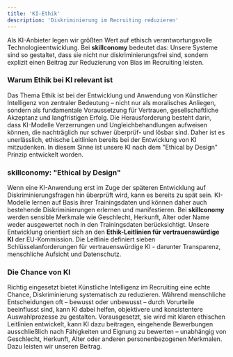```yaml
---
title: 'KI-Ethik'
description: 'Diskriminierung im Recruiting reduzieren'
---
```


Als KI-Anbieter legen wir größten Wert auf ethisch verantwortungsvolle 
Technologieentwicklung. Bei **skillconomy** bedeutet das: Unsere Systeme sind so gestaltet, dass 
sie nicht nur diskriminierungsfrei sind, sondern explizit einen Beitrag zur Reduzierung von Bias im Recruiting leisten. 

### Warum Ethik bei KI relevant ist ###

Das Thema Ethik ist bei der Entwicklung und Anwendung von Künstlicher Intelligenz von zentraler Bedeutung – 
nicht nur als moralisches Anliegen, sondern als fundamentale Voraussetzung für Vertrauen, gesellschaftliche Akzeptanz und 
langfristigen Erfolg. Die Herausforderung besteht darin, dass KI-Modelle Verzerrungen und Ungleichbehandlungen aufweisen 
können, die nachträglich nur schwer überprüf- und lösbar sind. Daher ist es unerlässlich, ethische Leitlinien bereits 
bei der Entwicklung von KI mitzudenken. In diesem Sinne ist unsere KI nach dem "Ethical by Design" Prinzip entwickelt worden. 

### skillconomy: "Ethical by Design" ###

Wenn eine KI-Anwendung erst im Zuge der späteren Entwicklung auf Diskriminierungsfragen hin überprüft wird, kann es bereits 
zu spät sein. KI-Modelle lernen auf Basis ihrer Trainingsdaten und können daher auch bestehende Diskriminierungen erlernen und 
manifestieren. Bei **skillconomy** werden sensible Merkmale wie Geschlecht, Herkunft, Alter oder Name weder ausgewertet 
noch in den Trainingsdaten berücksichtigt. Unsere Entwicklung orientiert sich an den 
**Ethik-Leitlinien für vertrauenswürdige KI** der EU-Kommission. Die Leitlinie definiert sieben Schlüsselanforderungen 
für vertrauenswürdige KI - darunter Transparenz, menschliche Aufsicht und Datenschutz. 

### Die Chance von KI ###

Richtig eingesetzt bietet Künstliche Intelligenz im Recruiting eine echte Chance, Diskriminierung systematisch zu 
reduzieren. Während menschliche Entscheidungen oft – bewusst oder unbewusst – durch Vorurteile beeinflusst sind, kann 
KI dabei helfen, objektivere und konsistentere Auswahlprozesse zu gestalten. Vorausgesetzt, sie wird mit klaren ethischen 
Leitlinien entwickelt, kann KI dazu beitragen, eingehende Bewerbungen ausschließlich nach Fähigkeiten und Eignung zu bewerten – 
unabhängig von Geschlecht, Herkunft, Alter oder anderen personenbezogenen Merkmalen. Dazu leisten wir unseren Beitrag. 

[comment]: <> (This is a comment, it will not be included)



